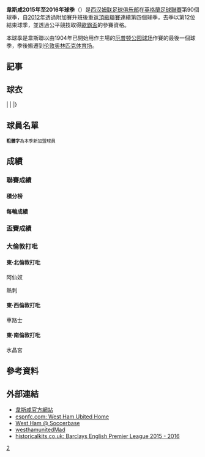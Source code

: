 {{noteTA|G1=足球|G2=FAcup|G3=EPL
|1=zh-hans:厄普顿公园;zh-hk:烏普頓公園;zh-tw:厄普頓公園;
}}
{{Infobox football club season
| club               = [[西汉姆联足球俱乐部|韋斯咸]]<br />''West Ham United''
| season             = [[2015年至2016年英格蘭足球超級聯賽|2015–16年]]
| manager            = {{flagicon|CRO}} [[斯拉文·比利奇|-{zh-hans:斯拉文·比利奇;zh-hk:斯拉文·比歷;}-]]<br ><small >（由2015.06.09）</small >
| chrtitle           = 聯席主席
| chairman           = {{flagicon|WAL}} 大衛·蘇利雲<br />{{flagicon|ENG}} 大衛·高特
| stadium            = [[厄普顿公园球场|厄普顿公园球场]]
| league             = [[英格兰足球超级联赛|英超聯賽]]
| league result      = 第 {{0}}?  位<br />
| cup1               = [[2015–16年歐霸盃|歐霸盃]]
| cup1 result        = 第？圈
| cup2               = [[英格蘭足總盃|足總盃]]
| cup2 result        = 第 ?  圈
| cup3               = [[英格蘭聯賽盃|聯賽盃]]
| cup3 result        = 第？圈
| league topscorer   =? 球<br /><!--{{flagicon|SEN}}  [[戴亞法拿·沙高|-{zh-hans:迪亚夫拉·萨科; zh-hk:戴亞法拿·沙高;}-]]<br />（Diafra Sakho）-->
| season topscorer   =? 球<br /><!--{{flagicon|SEN}}  [[戴亞法拿·沙高|-{zh-hans:迪亚夫拉·萨科; zh-hk:戴亞法拿·沙高;}-]]<br />（Diafra Sakho）-->
| highest attendance = 聯賽及所有賽事：？人<br> <!--對 [[托特纳姆热刺足球俱乐部|-{zh-hans:托特纳姆热刺;zh-hk:熱刺;}-]]<br />（[[英超|英超]]，2014.08.16）<br> 對 [[利物浦足球俱乐部|利物浦]]<br />（[[英超|英超]]，2014.09.20）<br> 對 [[曼彻斯特城足球俱乐部|曼城]]<br />（[[英超|英超]]，2014.10.25）<br> 對 [[阿森纳足球俱乐部|-{zh-hans:阿森纳;zh-hk:阿仙奴;}-]]<br />（[[英超|英超]]，2014.12.28）-->
| lowest attendance  = 聯賽：？人<br> <!--對 [[斯旺西城足球俱乐部|-{zh-hans:斯旺西; zh-hk:史雲斯;}-]]<br />（[[英超|英超]]，2014.12.07）--><br>所有賽事：？人<br> <!--對 [[谢菲尔德联足球俱乐部|-{zh-hans:谢菲尔德联; zh-hk:錫菲聯;}-]]<br />（[[英格蘭聯賽盃|聯賽盃]]，2014.08.26）-->
| average attendance =? 人<small>（只計主場聯賽）</small>
| prevseason         = [[韋斯咸2014年至2015年球季|2014–15]]
| nextseason         = [[韋斯咸2016年至2017年球季|2016–17]]
}}
'''韋斯咸2015年至2016年球季'''（{{lang-en|'''2015–16 West Ham United F.C. season'''}}）是[[西汉姆联足球俱乐部|西汉姆联足球俱乐部]]在[[英格蘭足球聯賽|英格蘭足球聯賽]]第90個球季，自[[韋斯咸2011年至2012年球季|2012年]]透過附加賽升班後重返[[英超|頂級聯賽]]連續第四個球季，去季以第12位結束球季，並透過公平競技取得[[2015–16年歐霸盃#外圍賽|歐霸盃]]的參賽資格。

本球季是韋斯聯以由1904年已開始用作主場的[[厄普顿公园球场|厄普顿公园球场]]作賽的最後一個球季，季後搬遷到[[伦敦奥林匹克体育场|伦敦奥林匹克体育场]]。

== 記事 ==

== 球衣 ==
{{Fb_kit header}}
|
{{Football kit 
| align      = none center
| pattern_la = _westham1516h
| pattern_b  = _westham1516h
| pattern_ra = _westham1516h
| pattern_sh = _westham1516h
| pattern_so = _westham1516h
| leftarm    = 80bfff
| body       = 7f0000
| rightarm   = 80bfff
| shorts     = FFFFFF
| socks      = 7f0000
| title      = 主場球衣
}}
|
{{Football kit 
| align      = none center
| pattern_la = _maroonhorizontal
| pattern_b  = _maroonhorizontal
| pattern_ra = _maroonhorizontal
| pattern_sh = 
| pattern_so = _band_claret
| leftarm    = 80bfff
| body       = 80bfff
| rightarm   = 80bfff
| shorts     = 80bfff
| socks      = 80bfff
| title      = 作客球衣
}}
|}

== 球員名單 ==
<small>'''粗體字'''為本季新加盟球員</small>

== 成績 ==
=== 聯賽成績 ===
==== 積分榜 ====

==== 每輪成績 ====

=== 盃賽成績 ===

=== 大倫敦打吡 ===
==== 東·北倫敦打吡 ====
;阿仙奴

;熱刺

==== 東·西倫敦打吡 ====
;車路士

==== 東·南倫敦打吡 ====
;水晶宮

== 參考資料 ==
{{reflist}}

== 外部連結 ==
* [https://web.archive.org/web/20111206050437/http://www.whufc.com/page/Home 韋斯咸官方網站]
* [http://www.espnfc.us/club/west-bromwich-albion/383/index espnfc.com: West Ham Ubited Home] {{Wayback|url=http://www.espnfc.us/club/west-bromwich-albion/383/index |date=20150731184400 }}
* [http://www.soccerbase.com/teams/team.sd?team_id=2802&teamTabs=details West Ham @ Soccerbase] {{Wayback|url=http://www.soccerbase.com/teams/team.sd?team_id=2802&teamTabs=details |date=20121108150940 }}
* [http://www.westhamunited-mad.co.uk/ westhamunitedMad] {{Wayback|url=http://www.westhamunited-mad.co.uk/ |date=20111123181434 }}
* [http://www.historicalkits.co.uk/English_Football_League/season/2015-2016/premier-league.html historicalkits.co.uk: Barclays English Premier League 2015 - 2016] {{Wayback|url=http://www.historicalkits.co.uk/English_Football_League/season/2015-2016/premier-league.html |date=20150629061401 }}

{{韋斯咸球季}}

[[Category:西汉姆联足球俱乐部|2]]
